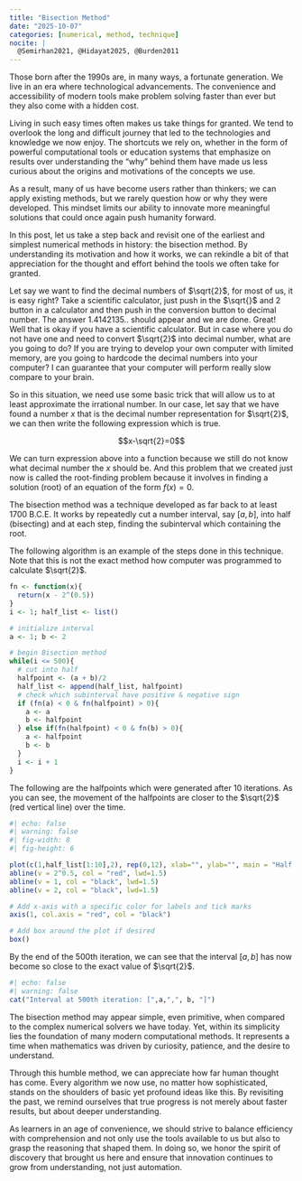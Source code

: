 ```yaml
---
title: "Bisection Method"
date: "2025-10-07"
categories: [numerical, method, technique]
nocite: |
  @Semirhan2021, @Hidayat2025, @Burden2011
---
```


Those born after the 1990s are, in many ways, a fortunate generation. We live in an era where technological advancements. The convenience and accessibility of modern tools make problem solving faster than ever but they also come with a hidden cost.

Living in such easy times often makes us take things for granted. We tend to overlook the long and difficult journey that led to the technologies and knowledge we now enjoy. The shortcuts we rely on, whether in the form of powerful computational tools or education systems that emphasize on results over understanding the “why” behind them have made us less curious about the origins and motivations of the concepts we use.

As a result, many of us have become users rather than thinkers; we can apply existing methods, but we rarely question how or why they were developed. This mindset limits our ability to innovate more meaningful solutions that could once again push humanity forward.

In this post, let us take a step back and revisit one of the earliest and simplest numerical methods in history: the bisection method. By understanding its motivation and how it works, we can rekindle a bit of that appreciation for the thought and effort behind the tools we often take for granted.

Let say we want to find the decimal numbers of $\sqrt{2}$, for most of us, it is easy right? Take a scientific calculator, just push in the $\sqrt{}$ and $2$ button in a calculator and then push in the conversion button to decimal number. The answer $1.4142135..$ should appear and we are done. Great! Well that is okay if you have a scientific calculator. But in case where you do not have one and need to convert $\sqrt{2}$ into decimal number, what are you going to do? If you are trying to develop your own computer with limited memory, are you going to hardcode the decimal numbers into your computer? I can guarantee that your computer will perform really slow compare to your brain. 

So in this situation, we need use some basic trick that will allow us to at least approximate the irrational number. In our case, let say that we have found a number $x$ that is the decimal number representation for $\sqrt{2}$, we can then write the following expression which is true.

$$x-\sqrt{2}=0$$

We can turn expression above into a function because we still do not know what decimal number the $x$ should be. And this problem that we created just now is called the root-finding problem because it involves in finding a solution (root) of an equation of the form $f(x)=0$.

The bisection method was a technique developed as far back to at least 1700 B.C.E. It works by repeatedly cut a number interval, say $[a,b]$, into half (bisecting) and at each step, finding the subinterval which containing the root.

The following algorithm is an example of the steps done in this technique. Note that this is not the exact method how computer was programmed to calculate $\sqrt{2}$.

```r
fn <- function(x){
  return(x - 2^(0.5))
}
i <- 1; half_list <- list()

# initialize interval
a <- 1; b <- 2

# begin Bisection method
while(i <= 500){
  # cut into half
  halfpoint <- (a + b)/2
  half_list <- append(half_list, halfpoint)
  # check which subinterval have positive & negative sign
  if (fn(a) < 0 & fn(halfpoint) > 0){
    a <- a
    b <- halfpoint
  } else if(fn(halfpoint) < 0 & fn(b) > 0){
    a <- halfpoint
    b <- b
  }
  i <- i + 1
}
```

The following are the halfpoints which were generated after 10 iterations. As you can see, the movement of the halfpoints are closer to the $\sqrt{2}$ (red vertical line) over the time.

```r
#| echo: false
#| warning: false
#| fig-width: 8
#| fig-height: 6

plot(c(1,half_list[1:10],2), rep(0,12), xlab="", ylab="", main = "Half point of all subintervals")
abline(v = 2^0.5, col = "red", lwd=1.5)
abline(v = 1, col = "black", lwd=1.5)
abline(v = 2, col = "black", lwd=1.5)

# Add x-axis with a specific color for labels and tick marks
axis(1, col.axis = "red", col = "black")

# Add box around the plot if desired
box()
```
By the end of the 500th iteration, we can see that the interval $[a,b]$ has now become so close to the exact value of $\sqrt{2}$.

```r
#| echo: false
#| warning: false
cat("Interval at 500th iteration: [",a,",", b, "]")
```
The bisection method may appear simple, even primitive, when compared to the complex numerical solvers we have today. Yet, within its simplicity lies the foundation of many modern computational methods. It represents a time when mathematics was driven by curiosity, patience, and the desire to understand.

Through this humble method, we can appreciate how far human thought has come. Every algorithm we now use, no matter how sophisticated, stands on the shoulders of basic yet profound ideas like this. By revisiting the past, we remind ourselves that true progress is not merely about faster results, but about deeper understanding.

As learners in an age of convenience, we should strive to balance efficiency with comprehension and not only use the tools available to us but also to grasp the reasoning that shaped them. In doing so, we honor the spirit of discovery that brought us here and ensure that innovation continues to grow from understanding, not just automation.

